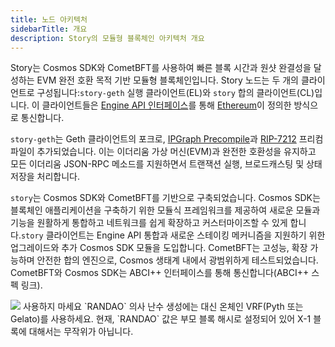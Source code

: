 ```yaml
---
title: 노드 아키텍처
sidebarTitle: 개요
description: Story의 모듈형 블록체인 아키텍처 개요
---
```


Story는 Cosmos SDK와 CometBFT를 사용하여 빠른 블록 시간과 원샷 완결성을 달성하는 EVM 완전 호환 목적 기반 모듈형 블록체인입니다. Story 노드는 두 개의 클라이언트로 구성됩니다:`story-geth` 실행 클라이언트(EL)와 `story` 합의 클라이언트(CL)입니다. 이 클라이언트들은 [Engine API 인터페이스](/network/node-architecture/engine-api)를 통해 [Ethereum](https://hackmd.io/@danielrachi/engine_api)이 정의한 방식으로 통신합니다.

`story-geth`는 Geth 클라이언트의 포크로, [IPGraph Precompile](/network/node-architecture/precompile)과 [RIP-7212](https://github.com/ethereum/RIPs/blob/master/RIPS/rip-7212.md) 프리컴파일이 추가되었습니다. 이는 이더리움 가상 머신(EVM)과 완전한 호환성을 유지하고 모든 이더리움 JSON-RPC 메소드를 지원하면서 트랜잭션 실행, 브로드캐스팅 및 상태 저장을 처리합니다.

`story`는 Cosmos SDK와 CometBFT를 기반으로 구축되었습니다. Cosmos SDK는 블록체인 애플리케이션을 구축하기 위한 모듈식 프레임워크를 제공하여 새로운 모듈과 기능을 원활하게 통합하고 네트워크를 쉽게 확장하고 커스터마이즈할 수 있게 합니다.`story` 클라이언트는 Engine API 통합과 새로운 스테이킹 메커니즘을 지원하기 위한 업그레이드와 추가 Cosmos SDK 모듈을 도입합니다. CometBFT는 고성능, 확장 가능하며 안전한 합의 엔진으로, Cosmos 생태계 내에서 광범위하게 테스트되었습니다. CometBFT와 Cosmos SDK는 ABCI++ 인터페이스를 통해 통신합니다(ABCI++ 스펙 링크).

<img src="/images/network/node-architecture.png" />

<Warning>
  사용하지 마세요 `RANDAO` 의사 난수 생성에는 대신 온체인 VRF(Pyth 또는 Gelato)를 사용하세요. 현재, `RANDAO` 값은 부모 블록 해시로 설정되어 있어 X-1 블록에 대해서는 무작위가 아닙니다.
</Warning>
